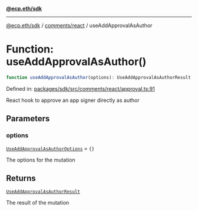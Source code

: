 [**@ecp.eth/sdk**](../../../index.mdx)

***

[@ecp.eth/sdk](/sdk-reference/index.mdx) / [comments/react](/sdk-reference/comments/react/index.mdx) / useAddApprovalAsAuthor

# Function: useAddApprovalAsAuthor()

```ts
function useAddApprovalAsAuthor(options): UseAddApprovalAsAuthorResult;
```

Defined in: [packages/sdk/src/comments/react/approval.ts:91](https://github.com/ecp-eth/comments-monorepo/blob/main/packages/sdk/src/comments/react/approval.ts#L91)

React hook to approve an app signer directly as author

## Parameters

### options

[`UseAddApprovalAsAuthorOptions`](/sdk-reference/comments/react/type-aliases/UseAddApprovalAsAuthorOptions.mdx) = `{}`

The options for the mutation

## Returns

[`UseAddApprovalAsAuthorResult`](/sdk-reference/comments/react/type-aliases/UseAddApprovalAsAuthorResult.mdx)

The result of the mutation

